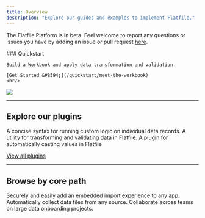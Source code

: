 ```yaml
---
title: Overview
description: "Explore our guides and examples to implement Flatfile."
---
```


<Info>The Flatfile Platform is in beta. Feel welcome to report any questions or issues you have by adding an issue or pull request [here](https://github.com/FlatFilers/Guides/issues).</Info>

<div className="grid sm:grid-cols-6 gap-x-4 flex" style={{alignItems: 'flex-end', marginBottom: '-3em'}}>
  <div className="col-span-3">
    ### Quickstart

    Build a Workbook and apply data transformation and validation.

    [Get Started &#8594;](/quickstart/meet-the-workbook)
    <br/>
  </div>
  <div className="hidden sm:block col-span-3">
    <img src="/images/homepage.png" className="m-0"/>
  </div>
</div>

***

## Explore our plugins

<CardGroup cols={3}>
  <Card title="record-hook" href="https://flatfile.com/plugins/record-hook" icon="npm" >
  A concise syntax for running custom logic on individual data records.
  </Card>
  <Card title="transform" href="https://flatfile.com/plugins/transform" icon="npm">
  A utility for transforming and validating data in Flatfile.
  </Card>
  <Card title="autocast" href="https://flatfile.com/plugins/autocast" icon="npm">
  A plugin for automatically casting values in Flatfile
  </Card>
</CardGroup>

[View all plugins](https://flatfile.com/plugins)

***

## Browse by core path

<CardGroup cols={3}>
  <Card title="Embed in your app" icon="person-to-portal" href="/core-paths/embedding" >
    Securely and easily add an embedded import experience to any app.
  </Card>
  <Card title="Setup headless file feeds" icon="bolt-auto" href="/core-paths/headless" >
    Automatically collect data files from any source.
  </Card>
  <Card title="Build custom workflows" icon="arrow-progress" href="/core-paths/workflows">
    Collaborate across teams on large data onboarding projects.
  </Card>
</CardGroup>
